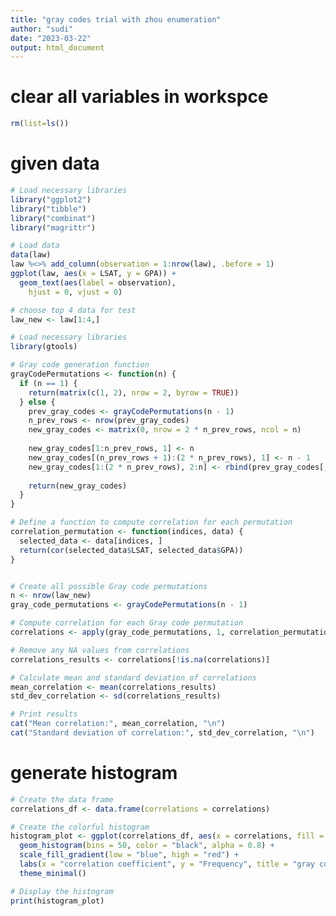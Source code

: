 ```yaml
---
title: "gray codes trial with zhou enumeration"
author: "sudi"
date: "2023-03-22"
output: html_document
---
```


# clear all variables in workspce

```r
rm(list=ls())
```

# given data
```r
# Load necessary libraries
library("ggplot2")
library("tibble")
library("combinat")
library("magrittr")

# Load data
data(law) 
law %<>% add_column(observation = 1:nrow(law), .before = 1) 
ggplot(law, aes(x = LSAT, y = GPA)) +
  geom_text(aes(label = observation), 
    hjust = 0, vjust = 0)

# choose top 4 data for test
law_new <- law[1:4,] 
```

```r

# Load necessary libraries
library(gtools)

# Gray code generation function
grayCodePermutations <- function(n) {
  if (n == 1) {
    return(matrix(c(1, 2), nrow = 2, byrow = TRUE))
  } else {
    prev_gray_codes <- grayCodePermutations(n - 1)
    n_prev_rows <- nrow(prev_gray_codes)
    new_gray_codes <- matrix(0, nrow = 2 * n_prev_rows, ncol = n)
    
    new_gray_codes[1:n_prev_rows, 1] <- n
    new_gray_codes[(n_prev_rows + 1):(2 * n_prev_rows), 1] <- n - 1
    new_gray_codes[1:(2 * n_prev_rows), 2:n] <- rbind(prev_gray_codes[, 1:(n - 1)], prev_gray_codes[n_prev_rows:1, 1:(n - 1)])
    
    return(new_gray_codes)
  }
}

# Define a function to compute correlation for each permutation
correlation_permutation <- function(indices, data) {
  selected_data <- data[indices, ]
  return(cor(selected_data$LSAT, selected_data$GPA))
}


# Create all possible Gray code permutations
n <- nrow(law_new)
gray_code_permutations <- grayCodePermutations(n - 1)

# Compute correlation for each Gray code permutation
correlations <- apply(gray_code_permutations, 1, correlation_permutation, data = law_new)

# Remove any NA values from correlations
correlations_results <- correlations[!is.na(correlations)]

# Calculate mean and standard deviation of correlations
mean_correlation <- mean(correlations_results)
std_dev_correlation <- sd(correlations_results)

# Print results
cat("Mean correlation:", mean_correlation, "\n")
cat("Standard deviation of correlation:", std_dev_correlation, "\n")

```

# generate histogram

```r

# Create the data frame
correlations_df <- data.frame(correlations = correlations)

# Create the colorful histogram
histogram_plot <- ggplot(correlations_df, aes(x = correlations, fill = ..count..)) +
  geom_histogram(bins = 50, color = "black", alpha = 0.8) +
  scale_fill_gradient(low = "blue", high = "red") +
  labs(x = "correlation coefficient", y = "Frequency", title = "gray code Bootstrap Distribution of Correlation Coefficients") +
  theme_minimal()

# Display the histogram
print(histogram_plot)
```